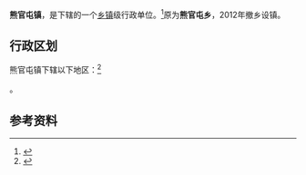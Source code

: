 {{中国乡级行政区|21/12/21/204/000}}

'''熊官屯镇'''，是{{PRC admin/fullname|21/12/21/204/000|3}}下辖的一个[[乡镇|乡镇]]级行政单位。<ref>{{PRC admin/ref sgc|{{PRC admin/parent|21/12/21/204/000}}}}</ref>原为'''熊官屯乡'''，2012年撤乡设镇。

== 行政区划 ==

熊官屯镇下辖以下地区：<ref>{{PRC admin/ref sgc|21/12/21/204/000}}</ref>

{{PRC admin/children|21/12/21/204/000}}。

== 参考资料 ==

{{reflist}}

{{行政区划小作品}}
{{PRC admin/navcat|21/12/21/204/000}}